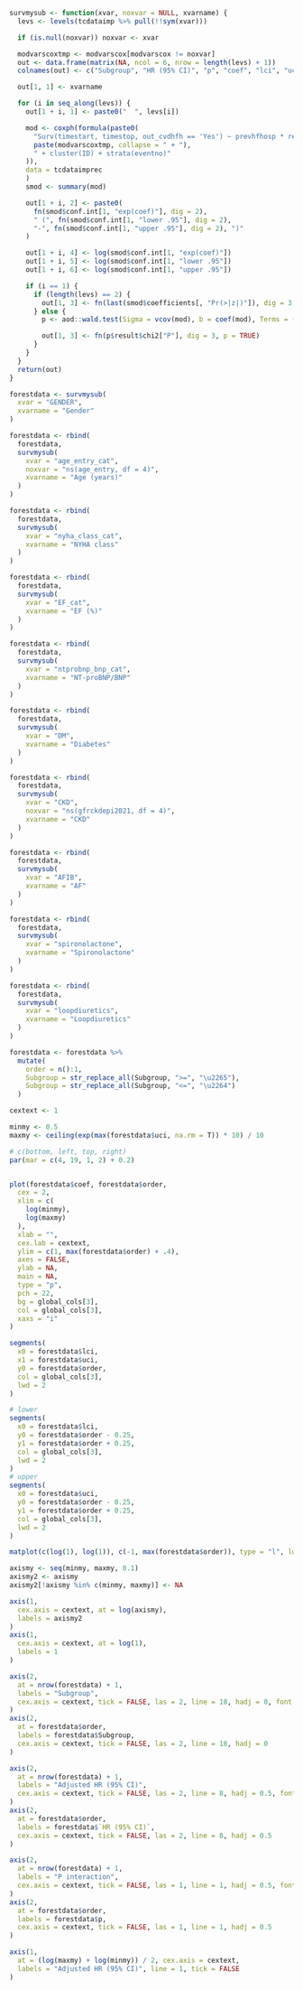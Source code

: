 ```r
survmysub <- function(xvar, noxvar = NULL, xvarname) {
  levs <- levels(tcdataimp %>% pull(!!sym(xvar)))

  if (is.null(noxvar)) noxvar <- xvar

  modvarscoxtmp <- modvarscox[modvarscox != noxvar]
  out <- data.frame(matrix(NA, ncol = 6, nrow = length(levs) + 1))
  colnames(out) <- c("Subgroup", "HR (95% CI)", "p", "coef", "lci", "uci")

  out[1, 1] <- xvarname

  for (i in seq_along(levs)) {
    out[1 + i, 1] <- paste0("  ", levs[i])

    mod <- coxph(formula(paste0(
      "Surv(timestart, timestop, out_cvdhfh == 'Yes') ~ prevhfhosp * relevel(", xvar, ", ref = '", levs[i], "') + ",
      paste(modvarscoxtmp, collapse = " + "),
      " + cluster(ID) + strata(eventno)"
    )),
    data = tcdataimprec
    )
    smod <- summary(mod)

    out[1 + i, 2] <- paste0(
      fn(smod$conf.int[1, "exp(coef)"], dig = 2),
      " (", fn(smod$conf.int[1, "lower .95"], dig = 2),
      "-", fn(smod$conf.int[1, "upper .95"], dig = 2), ")"
    )

    out[1 + i, 4] <- log(smod$conf.int[1, "exp(coef)"])
    out[1 + i, 5] <- log(smod$conf.int[1, "lower .95"])
    out[1 + i, 6] <- log(smod$conf.int[1, "upper .95"])

    if (i == 1) {
      if (length(levs) == 2) {
        out[1, 3] <- fn(last(smod$coefficients[, "Pr(>|z|)"]), dig = 3, p = TRUE)
      } else {
        p <- aod::wald.test(Sigma = vcov(mod), b = coef(mod), Terms = (length(mod$coefficients) - (length(levs) - 2)):length(mod$coefficients))

        out[1, 3] <- fn(p$result$chi2["P"], dig = 3, p = TRUE)
      }
    }
  }
  return(out)
}

forestdata <- survmysub(
  xvar = "GENDER",
  xvarname = "Gender"
)

forestdata <- rbind(
  forestdata,
  survmysub(
    xvar = "age_entry_cat",
    noxvar = "ns(age_entry, df = 4)",
    xvarname = "Age (years)"
  )
)

forestdata <- rbind(
  forestdata,
  survmysub(
    xvar = "nyha_class_cat",
    xvarname = "NYHA class"
  )
)

forestdata <- rbind(
  forestdata,
  survmysub(
    xvar = "EF_cat",
    xvarname = "EF (%)"
  )
)

forestdata <- rbind(
  forestdata,
  survmysub(
    xvar = "ntprobnp_bnp_cat",
    xvarname = "NT-proBNP/BNP"
  )
)

forestdata <- rbind(
  forestdata,
  survmysub(
    xvar = "DM",
    xvarname = "Diabetes"
  )
)

forestdata <- rbind(
  forestdata,
  survmysub(
    xvar = "CKD",
    noxvar = "ns(gfrckdepi2021, df = 4)",
    xvarname = "CKD"
  )
)

forestdata <- rbind(
  forestdata,
  survmysub(
    xvar = "AFIB",
    xvarname = "AF"
  )
)

forestdata <- rbind(
  forestdata,
  survmysub(
    xvar = "spironolactone",
    xvarname = "Spironolactone"
  )
)

forestdata <- rbind(
  forestdata,
  survmysub(
    xvar = "loopdiuretics",
    xvarname = "Loopdiuretics"
  )
)

forestdata <- forestdata %>%
  mutate(
    order = n():1,
    Subgroup = str_replace_all(Subgroup, ">=", "\u2265"),
    Subgroup = str_replace_all(Subgroup, "<=", "\u2264")
  )
```

```r

cextext <- 1

minmy <- 0.5
maxmy <- ceiling(exp(max(forestdata$uci, na.rm = T)) * 10) / 10

# c(bottom, left, top, right)
par(mar = c(4, 19, 1, 2) + 0.2)


plot(forestdata$coef, forestdata$order,
  cex = 2,
  xlim = c(
    log(minmy),
    log(maxmy)
  ),
  xlab = "",
  cex.lab = cextext,
  ylim = c(1, max(forestdata$order) + .4),
  axes = FALSE,
  ylab = NA,
  main = NA,
  type = "p",
  pch = 22,
  bg = global_cols[3],
  col = global_cols[3],
  xaxs = "i"
)

segments(
  x0 = forestdata$lci,
  x1 = forestdata$uci,
  y0 = forestdata$order,
  col = global_cols[3],
  lwd = 2
)

# lower
segments(
  x0 = forestdata$lci,
  y0 = forestdata$order - 0.25,
  y1 = forestdata$order + 0.25,
  col = global_cols[3],
  lwd = 2
)
# upper
segments(
  x0 = forestdata$uci,
  y0 = forestdata$order - 0.25,
  y1 = forestdata$order + 0.25,
  col = global_cols[3],
  lwd = 2
)

matplot(c(log(1), log(1)), c(-1, max(forestdata$order)), type = "l", lwd = 1, lty = 3, add = TRUE, col = 1)

axismy <- seq(minmy, maxmy, 0.1)
axismy2 <- axismy
axismy2[!axismy %in% c(minmy, maxmy)] <- NA

axis(1,
  cex.axis = cextext, at = log(axismy),
  labels = axismy2
)
axis(1,
  cex.axis = cextext, at = log(1),
  labels = 1
)

axis(2,
  at = nrow(forestdata) + 1,
  labels = "Subgroup",
  cex.axis = cextext, tick = FALSE, las = 2, line = 18, hadj = 0, font = 2
)
axis(2,
  at = forestdata$order,
  labels = forestdata$Subgroup,
  cex.axis = cextext, tick = FALSE, las = 2, line = 18, hadj = 0
)

axis(2,
  at = nrow(forestdata) + 1,
  labels = "Adjusted HR (95% CI)",
  cex.axis = cextext, tick = FALSE, las = 2, line = 8, hadj = 0.5, font = 2
)
axis(2,
  at = forestdata$order,
  labels = forestdata$`HR (95% CI)`,
  cex.axis = cextext, tick = FALSE, las = 2, line = 8, hadj = 0.5
)

axis(2,
  at = nrow(forestdata) + 1,
  labels = "P interaction",
  cex.axis = cextext, tick = FALSE, las = 1, line = 1, hadj = 0.5, font = 2
)
axis(2,
  at = forestdata$order,
  labels = forestdata$p,
  cex.axis = cextext, tick = FALSE, las = 1, line = 1, hadj = 0.5
)

axis(1,
  at = (log(maxmy) + log(minmy)) / 2, cex.axis = cextext,
  labels = "Adjusted HR (95% CI)", line = 1, tick = FALSE
)
```
